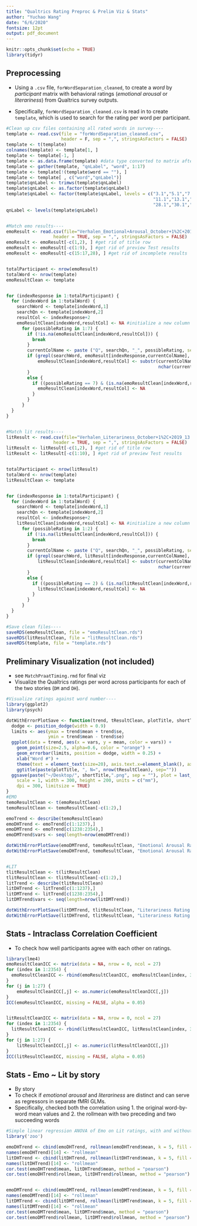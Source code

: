 ```yaml
---
title: "Qualtrics Rating Preproc & Prelim Viz & Stats"
author: "Yuchao Wang"
date: "6/6/2020"
fontsize: 12pt
output: pdf_document
---
```


```r
knitr::opts_chunk$set(echo = TRUE)
library(tidyr)
```

## Preprocessing 

* Using a `.csv` file, `forWordSeparation_cleaned`, to create a *word* by *participant* matrix with behavioral ratings (*emotional arousal* or *literariness*) from Qualtrics survey outputs. 

* Specifically, `forWordSeparation_cleaned.csv` is read in to create `template`, which is used to search for the rating per word per participant.   

```r
#Clean up csv files containing all rated words in survey----
template <- read.csv(file = "forWordSeparation_cleaned.csv", 
                     header = F, sep = ",", stringsAsFactors = FALSE)
template <- t(template) 
colnames(template) <- template[1, ] 
template <- template[-1, ]
template <- as.data.frame(template) #data type converted to matrix after transpose, due to rectangular shape - force back into data frame for "gather"
template <- gather(template, "qnLabel", "word", 1:17)
template <- template[!(template$word == ""), ] 
template <- template[ , c("word","qnLabel")]
template$qnLabel <- trimws(template$qnLabel)
template$qnLabel <- as.factor(template$qnLabel)
template$qnLabel <- factor(template$qnLabel, levels = c("3.1","5.1","7.1","9.1",
                                                        "11.1","13.1","15.1","17.1","19.1","24.1","26.1",
                                                        "28.1","30.1","32.1","34.1","36.1","38.1")) #question numbers assigned by Qualtrics to make sure the searches later do not encounter conflicts of the same word with the same numbering ('1:Meneer') appearing in different excerpts 
qnLabel <- levels(template$qnLabel)


#Match emo results----    
emoResult <- read.csv(file="Verhalen_Emotional+Arousal_October+1%2C+2019_13.27.csv", 
                  header = TRUE, sep = ",", stringsAsFactors = FALSE)
emoResult <- emoResult[-c(1,2), ] #get rid of title row
emoResult <- emoResult[-c(1:9), ] #get rid of preview Test results
emoResult <- emoResult[-c(15:17,28), ] #get rid of incomplete results


totalParticipant <- nrow(emoResult)
totalWord <- nrow(template)
emoResultClean <- template


for (indexResponse in 1:totalParticipant) {
  for (indexWord in 1:totalWord) {
    searchWord <- template[indexWord,1]
    searchQn <- template[indexWord,2]
    resultCol <- indexResponse+2
    emoResultClean[indexWord,resultCol] <- NA #initialize a new column
      for (possibleRating in 1:7) {
        if (!is.na(emoResultClean[indexWord,resultCol])) {
          break
        }
        currentColName <- paste ("Q", searchQn, "_", possibleRating, sep = "", collapse = NULL)
        if (grepl(searchWord, emoResult[indexResponse,currentColName], fixed = TRUE)) {
            emoResultClean[indexWord,resultCol] <- substr(currentColName, 
                                                          nchar(currentColName), nchar(currentColName))        
        }
        else {
          if ((possibleRating == 7) & (is.na(emoResultClean[indexWord,resultCol]))) {
            emoResultClean[indexWord,resultCol] <- NA
          }
        }
      }
  }
}


#Match lit results----
litResult <- read.csv(file="Verhalen_Literariness_October+1%2C+2019_13.28.csv", 
                  header = TRUE, sep = ",", stringsAsFactors = FALSE)
litResult <- litResult[-c(1,2), ] #get rid of title row
litResult <- litResult[-c(1:10), ] #get rid of preview Test results


totalParticipant <- nrow(litResult)
totalWord <- nrow(template)
litResultClean <- template


for (indexResponse in 1:totalParticipant) {
  for (indexWord in 1:totalWord) {
    searchWord <- template[indexWord,1]
    searchQn <- template[indexWord,2]
    resultCol <- indexResponse+2
    litResultClean[indexWord,resultCol] <- NA #initialize a new column
      for (possibleRating in 1:2) {
        if (!is.na(litResultClean[indexWord,resultCol])) {
          break
        }
        currentColName <- paste ("Q", searchQn, "_", possibleRating, sep = "", collapse = NULL)
        if (grepl(searchWord, litResult[indexResponse,currentColName], fixed = TRUE)) {
            litResultClean[indexWord,resultCol] <- substr(currentColName, 
                                                          nchar(currentColName), nchar(currentColName))        
        }
        else {
          if ((possibleRating == 2) & (is.na(litResultClean[indexWord,resultCol]))) {
            litResultClean[indexWord,resultCol] <- NA
          }
        }
      }
  }
}

#Save clean files---- 
saveRDS(emoResultClean, file = "emoResultClean.rds")
saveRDS(litResultClean, file = "litResultClean.rds")
saveRDS(template, file = "template.rds")

```

## Preliminary Visualization (not included)

* see `MatchPraatTiming.rmd` for final viz
* Visualize the Qualtrics ratings per word across participants for each of the two stories (`DM` and `DH`).  

```r
#Visualize ratings against word number----
library(ggplot2)
library(psych)

dotWithErrorPlotSave <- function(trend, tResultClean, plotTitle, shortTitle) { 
  dodge <- position_dodge(width = 0.9)
  limits <- aes(ymax = trend$mean + trend$se, 
                ymin = trend$mean - trend$se)
  ggplot(data = trend, aes(x = vars, y = mean, color = vars)) + 
    geom_point(size=2.5, alpha=0.6, color = "orange") +
    geom_errorbar(limits, position = dodge, width = 0.25) +
    xlab("Word #") +
    theme(text = element_text(size=20), axis.text.x=element_blank(), axis.ticks.x=element_blank()) + 
    ggtitle(paste(plotTitle, ", N=", nrow(tResultClean), sep=""))
  ggsave(paste("~/Desktop/", shortTitle,".png", sep = ""), plot = last_plot(), device = png(),
    scale = 1, width = 300, height = 200, units = c("mm"),
    dpi = 300, limitsize = TRUE)
}
#EMO
temoResultClean <- t(emoResultClean)
temoResultClean <- temoResultClean[-c(1:2),]

emoTrend <- describe(temoResultClean)
emoDHTrend <- emoTrend[c(1:1237),]
emoDMTrend <- emoTrend[c(1238:2354),]
emoDMTrend$vars <- seq(length=nrow(emoDMTrend)) 

dotWithErrorPlotSave(emoDMTrend, temoResultClean, "Emotional Arousal Rating for De Muur", "emoDM")
dotWithErrorPlotSave(emoDHTrend, temoResultClean, "Emotional Arousal Rating for De Mexicaanse Hond", "emoDH")


#LIT
tlitResultClean <- t(litResultClean)
tlitResultClean <- tlitResultClean[-c(1:2),]
litTrend <- describe(tlitResultClean)
litDHTrend <- litTrend[c(1:1237),]
litDMTrend <- litTrend[c(1238:2354),]
litDMTrend$vars <- seq(length=nrow(litDMTrend)) 

dotWithErrorPlotSave(litDMTrend, tlitResultClean, "Literariness Rating for De Muur", "litDM")
dotWithErrorPlotSave(litDHTrend, tlitResultClean, "Literariness Rating for De Mexicaanse Hond", "litDH")


```

## Stats - Intraclass Correlation Coefficient

* To check how well participants agree with each other on ratings. 

```r
library(lme4)
emoResultCleanICC <- matrix(data = NA, nrow = 0, ncol = 27)
for (index in 1:2354) {
  emoResultCleanICC <- rbind(emoResultCleanICC, emoResultClean[index, 3:29])
}
for (j in 1:27) {
    emoResultCleanICC[,j] <- as.numeric(emoResultCleanICC[,j])
}
ICC(emoResultCleanICC, missing = FALSE, alpha = 0.05)


litResultCleanICC <- matrix(data = NA, nrow = 0, ncol = 27)
for (index in 1:2354) {
  litResultCleanICC <- rbind(litResultCleanICC, litResultClean[index, 3:29])
}
for (j in 1:27) {
    litResultCleanICC[,j] <- as.numeric(litResultCleanICC[,j])
}
ICC(litResultCleanICC, missing = FALSE, alpha = 0.05)

```

## Stats - Emo ~ Lit by story

* By story 
* To check if *emotional arousal* and *literariness* are distinct and can serve as regressors in separate fMRI GLMs.
* Specifically, checked both the correlation using 1. the original word-by-word mean values and 2. the rollmean with two preceding and two succeeding words

```r
#Simple linear regression ANOVA of Emo on Lit ratings, with and without boxcar smoothing 
library('zoo')

emoDHTrend <- cbind(emoDHTrend, rollmean(emoDHTrend$mean, k = 5, fill = NA, align = "center"))
names(emoDHTrend)[14] <- "rollmean"
litDHTrend <- cbind(litDHTrend, rollmean(litDHTrend$mean, k = 5, fill = NA, align = "center"))
names(litDHTrend)[14] <- "rollmean"
cor.test(emoDHTrend$mean, litDHTrend$mean, method = "pearson")
cor.test(emoDHTrend$rollmean, litDHTrend$rollmean, method = "pearson")


emoDMTrend <- cbind(emoDMTrend, rollmean(emoDMTrend$mean, k = 5, fill = NA, align = "center"))
names(emoDMTrend)[14] <- "rollmean"
litDMTrend <- cbind(litDMTrend, rollmean(litDMTrend$mean, k = 5, fill = NA, align = "center"))
names(litDMTrend)[14] <- "rollmean"
cor.test(emoDMTrend$mean, litDMTrend$mean, method = "pearson")
cor.test(emoDMTrend$rollmean, litDMTrend$rollmean, method = "pearson")
```
